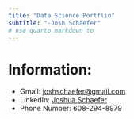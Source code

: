 ```yaml
---
title: "Data Science Portflio"
subtitle: "-Josh Schaefer"
# use quarto markdown to 
---
```


# Information:
- Gmail: [joshschaefer@gmail.com](mailto:joshschaefer@gmail.com)
- LinkedIn: [Joshua Schaefer](https://www.linkedin.com/in/joshua-schaefer-a534b1284/)
- Phone Number: 608-294-8979



